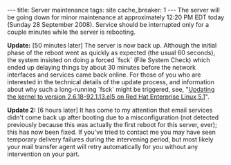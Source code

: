 ---
title: Server maintenance
tags: site
cache_breaker: 1
---
The server will be going down for minor maintenance at approximately 12:20 PM EDT today (Sunday 28 September 2008). Service should be interrupted only for a couple minutes while the server is rebooting.

'''Update:''' [50 minutes later] The server is now back up. Although the initial phase of the reboot went as quickly as expected (the usual 60 seconds), the system insisted on doing a forced `fsck` (File System Check) which ended up delaying things by about 30 minutes before the network interfaces and services came back online. For those of you who are interested in the technical details of the update process, and information about why such a long-running `fsck` might be triggered, see, "[[Updating the kernel to version 2.6.18-92.1.13.el5 on Red Hat Enterprise Linux 5.1]]".

'''Update 2:''' [6 hours later] It has come to my attention that email services didn't come back up after booting due to a misconfiguration (not detected previously because this was actually the first reboot for this server, ever); this has now been fixed. If you've tried to contact me you may have seen temporary delivery failures during the intervening period, but most likely your mail transfer agent will retry automatically for you without any intervention on your part.
